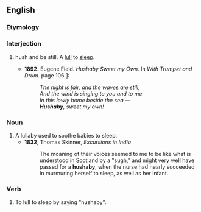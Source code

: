 ==English==

===Etymology===
{{blend|hush|lullaby|lang=en}}

===Interjection===
{{en-interj}}

# {{lb|en|archaic}} hush and be still. A [[lull]] to [[sleep]].
#* '''1892.''' Eugene Field. ''Hushaby Sweet my Own.'' In ''With Trumpet and Drum.'' page 106 [http://books.google.com/books?id=FNQMAAAAYAAJ&pg=PA106&dq=hushaby&ei=W3AuR-2nAoKotgPstI28CQ]:
#*: ''The night is fair, and the waves are still, ''
#*: ''And the wind is singing to you and to me''
#*: ''In this lowly home beside the sea —''
#*: '''''Hushaby''', sweet my own!''

===Noun===
{{en-noun|?}}

# A lullaby used to soothe babies to sleep.
#* '''1832''', Thomas Skinner, ''Excursions in India''
#*: The moaning of their voices seemed to me to be like what is understood in Scotland by a "sugh," and might very well have passed for a '''hushaby''', when the nurse had nearly succeeded in murmuring herself to sleep, as well as her infant.

===Verb===
{{en-verb|hushabies|hushabying|hushabied}}

# {{lb|en|archaic|transitive}} To lull to sleep by saying "hushaby".